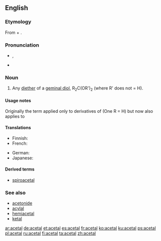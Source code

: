 ==English==
{{wikipedia}}

===Etymology===
From {{term|acetic|acet(ic)}} + {{term|alcohol|al(cohol)}}.

===Pronunciation===
* {{enPR|ăsʹĭtăl'}}, {{IPA|/ˈæsɪˌtæl/}}
* {{audio|en-us-acetal.ogg|Audio (US)|lang=en}}

===Noun===
{{en-noun}}

# {{context|organic chemistry|lang=en}} Any [[diether]] of a [[geminal diol]], R<sub>2</sub>C(OR')<sub>2</sub> (where R' does not = H).

====Usage notes====
Originally the term applied only to derivatives of {{term|aldehyde|aldehydes}} (One R = H) but now also applies to {{term|ketone|ketones}}

====Translations====
{{trans-top|any diether of a geminal diol}}
* Finnish: {{t|fi|asetaali}}
* French: {{t+|fr|acétal|m}}
{{trans-mid}}
* German: {{t+|de|Acetal|n}}
* Japanese: {{t|ja|アセタール|tr=asetāru|sc=Jpan}}
{{trans-bottom}}

====Derived terms====
* [[spiroacetal]]

===See also===
* [[acetonide]]
* [[acylal]]
* [[hemiacetal]]
* [[ketal]]

[[ar:acetal]]
[[de:acetal]]
[[et:acetal]]
[[es:acetal]]
[[fr:acetal]]
[[ko:acetal]]
[[ku:acetal]]
[[ps:acetal]]
[[pl:acetal]]
[[ru:acetal]]
[[fi:acetal]]
[[ta:acetal]]
[[zh:acetal]]